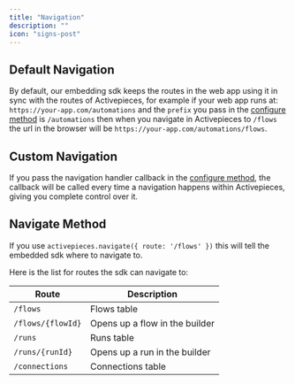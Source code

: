 ```yaml
---
title: "Navigation"
description: ""
icon: "signs-post"
---
```


## Default Navigation 

By default, our embedding sdk keeps the routes in the web app using it in sync with the routes of Activepieces, for example if your web app runs at:
`https://your-app.com/automations` and the `prefix` you pass in the [configure method](/embedding/embed-builder#configure-sdk) is `/automations` then when you navigate in Activepieces to `/flows` the url in the browser will be
`https://your-app.com/automations/flows`. 


## Custom Navigation

If you pass the navigation handler callback in the [configure method](/embedding/embed-builder#configure-sdk), the callback will be called every time a navigation happens within Activepieces, giving you complete control over it.



## Navigate Method

If you use `activepieces.navigate({ route: '/flows' })` this will tell the embedded sdk where to navigate to.

Here is the list for routes the sdk can navigate to:

| Route | Description |
| --- | --- |
| `/flows` | Flows table
| `/flows/{flowId}` | Opens up a flow in the builder
| `/runs` | Runs table
| `/runs/{runId}` | Opens up a run in the builder
| `/connections` | Connections table

